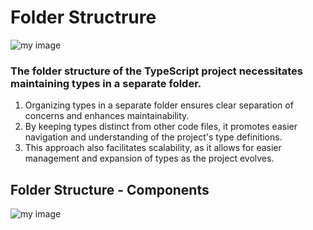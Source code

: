 # Folder Structrure

![my image](../../../public/folder-structure.png)

### The folder structure of the TypeScript project necessitates maintaining types in a separate folder.

1. Organizing types in a separate folder ensures clear separation of concerns and enhances maintainability.
2. By keeping types distinct from other code files, it promotes easier navigation and understanding of the project's type definitions.
3. This approach also facilitates scalability, as it allows for easier management and expansion of types as the project evolves.

## Folder Structure - Components

![my image](../../../public/folder-structure-2.png)
